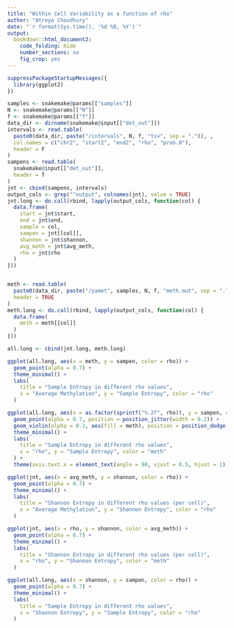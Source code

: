 ```yaml
---
title: "Within Cell Variability as a function of rho"
author: "Atreya Choudhury"
date: "`r format(Sys.time(), '%d %B, %Y')`"
output:
  bookdown::html_document2:
    code_folding: hide
    number_sections: no
    fig_crop: yes
---
```


```r
suppressPackageStartupMessages({
  library(ggplot2)
})
```

```r
samples <- snakemake@params[["samples"]]
N <- snakemake@params[["N"]]
f <- snakemake@params[["f"]]
data_dir <- dirname(snakemake@input[["det_out"]])
intervals <- read.table(
  paste0(data_dir, paste("/intervals", N, f, "tsv", sep = ".")), ,
  col.names = c("chr2", "start2", "end2", "rho", "prob.0"),
  header = F
)
sampens <- read.table(
  snakemake@input[["det_out"]],
  header = T
)
jnt <- cbind(sampens, intervals)
output_cols <- grep("^output", colnames(jnt), value = TRUE)
jnt.long <- do.call(rbind, lapply(output_cols, function(col) {
  data.frame(
    start = jnt$start,
    end = jnt$end,
    sample = col,
    sampen = jnt[[col]],
    shannon = jnt$shannon,
    avg_meth = jnt$avg_meth,
    rho = jnt$rho
  )
}))


meth <- read.table(
  paste0(data_dir, paste("/yamet", samples, N, f, "meth.out", sep = ".")),
  header = TRUE
)
meth.long <- do.call(rbind, lapply(output_cols, function(col) {
  data.frame(
    meth = meth[[col]]
  )
}))

all.long <- cbind(jnt.long, meth.long)

ggplot(all.long, aes(x = meth, y = sampen, color = rho)) +
  geom_point(alpha = 0.7) +
  theme_minimal() +
  labs(
    title = "Sample Entropy in different rho values",
    x = "Average Methylation", y = "Sample Entropy", color = "rho"
  )

ggplot(all.long, aes(x = as.factor(sprintf("%.2f", rho)), y = sampen, color = meth)) +
  geom_point(alpha = 0.7, position = position_jitter(width = 0.2)) +
  geom_violin(alpha = 0.3, aes(fill = meth), position = position_dodge(0.8)) +
  theme_minimal() +
  labs(
    title = "Sample Entropy in different rho values",
    x = "rho", y = "Sample Entropy", color = "meth"
  ) +
  theme(axis.text.x = element_text(angle = 90, vjust = 0.5, hjust = 1))

ggplot(jnt, aes(x = avg_meth, y = shannon, color = rho)) +
  geom_point(alpha = 0.7) +
  theme_minimal() +
  labs(
    title = "Shannon Entropy in different rho values (per cell)",
    x = "Average Methylation", y = "Shannon Entropy", color = "rho"
  )

ggplot(jnt, aes(x = rho, y = shannon, color = avg_meth)) +
  geom_point(alpha = 0.7) +
  theme_minimal() +
  labs(
    title = "Shannon Entropy in different rho values (per cell)",
    x = "rho", y = "Shannon Entropy", color = "meth"
  )

ggplot(all.long, aes(x = shannon, y = sampen, color = rho)) +
  geom_point(alpha = 0.7) +
  theme_minimal() +
  labs(
    title = "Sample Entropy in different rho values",
    x = "Shannon Entropy", y = "Sample Entropy", color = "rho"
  )
```